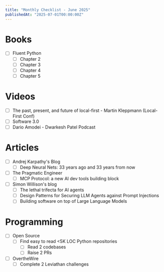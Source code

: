```yaml
---
title: "Monthly Checklist - June 2025"
publishedAt: "2025-07-01T00:00:00Z"
---
```


# Books
- [ ] Fluent Python
    - [ ] Chapter 2
    - [ ] Chapter 3
    - [ ] Chapter 4
    - [ ] Chapter 5

# Videos
- [ ] The past, present, and future of local-first - Martin Kleppmann (Local-First Conf)
- [ ] Software 3.0
- [ ] Dario Amodei - Dwarkesh Patel Podcast

# Articles
- [ ] Andrej Karpathy's Blog
    - [ ] Deep Neural Nets: 33 years ago and 33 years from now

- [ ] The Pragmatic Engineer
    - [ ] MCP Protocol: a new AI dev tools building block

- [ ] Simon Willison's blog
    - [ ] The lethal trifecta for AI agents
    - [ ] Design Patterns for Securing LLM Agents against Prompt Injections
    - [ ] Building software on top of Large Language Models

# Programming
- [ ] Open Source
    - [ ] Find easy to read <5K LOC Python repositories
        - [ ] Read 2 codebases
        - [ ] Raise 2 PRs

- [ ] OvertheWire
    - [ ] Complete 2 Leviathan challenges 